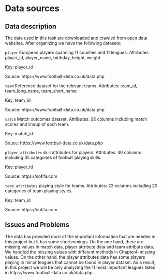 # Data sources

## Data description
The data used in this task are downloaded and crawled from open data websites. After organizing we have the following datasets:

``player`` European players spanning 11 counties and 11 leagues.
Attributes: player_id, player_name, birthday, height, weight

Key: player_id

Source: https://www.football-data.co.uk/data.php

``team`` Reference dataset for the relevant teams.
Attributes: team_id, team_long_name, team_short_name

Key: team_id

Source: https://www.football-data.co.uk/data.php

``match`` Match outcomes dataset.
Attributes: 62 columns including match scores and lineup of each team.

Key: match_id

Souce: https://www.football-data.co.uk/data.php

``player_attributes`` skill attributes for players.
Attributes: 40 columns including 35 categories of football playing skills.

Key: player_id

Source: https://sofifa.com

``team_attributes`` playing style for teams.
Attributes: 23 columns including 20 categories of team playing styles.

Key: team_id

Source: https://sofifa.com

## Issues and Problems

The data has provided most of the important information that are needed in this project but it has some shortcomings. On the one hand, there are missing values in match data, player attribute data and team attribute data. We handled the missing values with different methods in Chapter4-missing values. On the other hand, the player attributes data has some players playing in minor leagues that cannot be found in player dataset. As a result, in this project we will be only analyzing the 11 most important leagues listed in https://www.football-data.co.uk/data.php.










